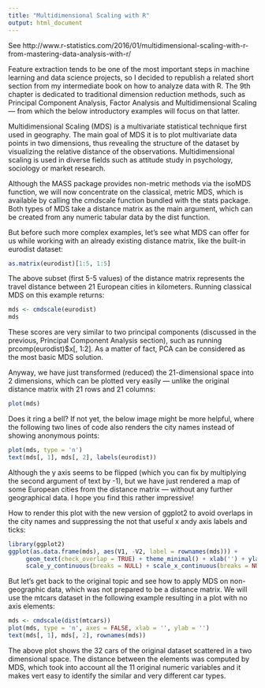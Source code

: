 ```yaml
---
title: "Multidimensional Scaling with R"
output: html_document
---
```


See http://www.r-statistics.com/2016/01/multidimensional-scaling-with-r-from-mastering-data-analysis-with-r/

Feature extraction tends to be one of the most important steps in machine learning and data science projects, so I decided to republish a related short section from my intermediate book on how to analyze data with R. The 9th chapter is dedicated to traditional dimension reduction methods, such as Principal Component Analysis, Factor Analysis and Multidimensional Scaling — from which the below introductory examples will focus on that latter.

Multidimensional Scaling (MDS) is a multivariate statistical technique first used in geography. The main goal of MDS it is to plot multivariate data points in two dimensions, thus revealing the structure of the dataset by visualizing the relative distance of the observations. Multidimensional scaling is used in diverse fields such as attitude study in psychology, sociology or market research.

Although the MASS package provides non-metric methods via the isoMDS function, we will now concentrate on the classical, metric MDS, which is available by calling the cmdscale function bundled with the stats package. Both types of MDS take a distance matrix as the main argument, which can be created from any numeric tabular data by the dist function.

But before such more complex examples, let’s see what MDS can offer for us while working with an already existing distance matrix, like the built-in eurodist dataset:

```r
as.matrix(eurodist)[1:5, 1:5]
```
The above subset (first 5-5 values) of the distance matrix represents the travel distance between 21 European cities in kilometers. Running classical MDS on this example returns:
```r
mds <- cmdscale(eurodist)
mds
```
These scores are very similar to two principal components (discussed in the previous, Principal Component Analysis section), such as running prcomp(eurodist)$x[, 1:2]. As a matter of fact, PCA can be considered as the most basic MDS solution.

Anyway, we have just transformed (reduced) the 21-dimensional space into 2 dimensions, which can be plotted very easily — unlike the original distance matrix with 21 rows and 21 columns:
```r
plot(mds)
```

Does it ring a bell? If not yet, the below image might be more helpful, where the following two lines of code also renders the city names instead of showing anonymous points:
```r
plot(mds, type = 'n')
text(mds[, 1], mds[, 2], labels(eurodist))
```

Although the y axis seems to be flipped (which you can fix by multiplying the second argument of text by -1), but we have just rendered a map of some European cities from the distance matrix — without any further geographical data. I hope you find this rather impressive!

How to render this plot with the new version of ggplot2 to avoid overlaps in the city names and suppressing the not that useful x andy axis labels and ticks:
```r
library(ggplot2)
ggplot(as.data.frame(mds), aes(V1, -V2, label = rownames(mds))) +
     geom_text(check_overlap = TRUE) + theme_minimal() + xlab('') + ylab('') +
     scale_y_continuous(breaks = NULL) + scale_x_continuous(breaks = NULL)
```

But let’s get back to the original topic and see how to apply MDS on non-geographic data, which was not prepared to be a distance matrix. We will use the mtcars dataset in the following example resulting in a plot with no axis elements:
```r
mds <- cmdscale(dist(mtcars))
plot(mds, type = 'n', axes = FALSE, xlab = '', ylab = '')
text(mds[, 1], mds[, 2], rownames(mds))
```

The above plot shows the 32 cars of the original dataset scattered in a two dimensional space. The distance between the elements was computed by MDS, which took into account all the 11 original numeric variables and it makes vert easy to identify the similar and very different car types. 